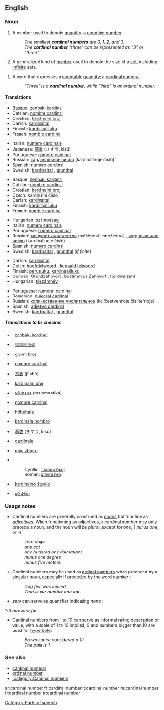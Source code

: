 {{wikipedia}}
==English==

===Noun===
{{en-noun|sg=[[cardinal]] [[number]]}}

# A number used to denote [[quantity]]; a [[counting number]].
#: ''The smallest '''cardinal numbers''' are 0, 1, 2, and 3.''
#: ''The '''cardinal number''' "three" can be represented as "3" or "three".''
# {{mathematics}} A generalized kind of [[number]] used to denote the size of a [[set]], including [[infinite]] sets.
<!--Is this true? "Infinite" is not a cardinal number by definition, because its magnitude is not known-->
<!--Yes. See any mathematics text or the Wikipedia article-->
# {{context|grammar}} A word that expresses a [[countable]] [[quantity]]; a [[cardinal numeral]].
#: ''"Three" is a '''cardinal number''', while "third" is an ordinal number.''
<!--Does this definition differ in any essential sense from the first definition?-->
<!--Yes; in the most essential way possible.-->

====Translations====
{{trans-top|number denoting quantity}}
*Basque: [[zenbaki kardinal]]
*Catalan: [[nombre cardinal]] {{m}}
*Croatian: [[kardinalni broj#Croatian|kardinalni broj]] {{m}}
*Danish: [[kardinaltal]] {{n}}
*Finnish: [[kardinaaliluku]]
*French: [[nombre cardinal]] {{m}}
{{trans-mid}}
*Italian: [[numero cardinale]] {{m}}
*Japanese: [[基数]] (きすう, kisū)
*Portuguese: [[número cardinal]] {{m}}
*Russian: [[кардинальное число]] (kardinál’noje čisló) {{n}}
*Spanish: [[número cardinal]] {{m}}
*Swedish: [[kardinaltal]] {{n}}, [[grundtal]] {{n}}
{{trans-bottom}}

{{trans-top|number used to denote the size of a set}}
*Basque: [[zenbaki kardinal]]
*Catalan: [[nombre cardinal]] {{m}}
*Croatian: [[kardinalni broj#Croatian|kardinalni broj]] {{m}}
*Czech: [[kardinální číslo]] {{n}}
*Danish: [[kardinaltal]] {{n}}
*Finnish: [[kardinaaliluku]]
*French: [[nombre cardinal]] {{m}}
{{trans-mid}}
*Hungarian: [[számosság]]
*Italian: [[numero cardinale]] {{m}}
*Portuguese: [[número cardinal]] {{m}}
*Russian: [[мощность множества]] (móščnost’ mnóžestva) {{f}}, [[кардинальное число]] (kardinál’noje čisló) {{n}}
*Spanish: [[número cardinal]] {{m}}
*Swedish: [[kardinaltal]] {{n}}, [[grundtal]] {{n}} (''if finite'')
{{trans-bottom}}

{{trans-top|word that expresses a countable quantity}}
*Danish: [[kardinaltal]] {{n}}
*Dutch: [[hoofdtelwoord]] {{n}}, [[bepaald telwoord]] {{n}}
*Finnish: [[perusluku]], [[kardinaaliluku]]
*German: [[Grundzahlwort]] {{n}}, [[bestimmtes Zahlwort]] {{n}}, [[Kardinalzahl]] {{f}}
*Hungarian: [[tőszámnév]]
{{trans-mid}}
*Portuguese: [[numeral cardinal#Portuguese|numeral cardinal]]
*Romanian: [[numeral cardinal#Romanian|numeral cardinal]]
*Russian: [[количественное числительное]] (kolíčestvennoje čislítel’noje) {{n}}
*Spanish: [[adjetivo cardinal]] {{m}}
*Swedish: [[kardinaltal]] {{n}}, [[grundtal]] {{n}}
{{trans-bottom}}

=====Translations to be checked=====
{{checktrans}}
{{trans-top|word that expresses a countable quantity}}
*{{ttbc|Basque}}: [[zenbaki kardinal]]
*{{ttbc|Bengali}}: [[অঙ্কবাচক সংখ্যা]]
*{{ttbc|Bosnian}}: [[glavni broj#Bosnian|glavni broj]] {{m}}
*{{ttbc|Catalan}}: [[nombre cardinal]] {{m}}
*{{ttbc|Chinese}}: [[基数]] (jī shù)
*{{ttbc|Croatian}}: [[kardinalni broj#Croatian|kardinalni broj]] {{m}}
*{{ttbc|Estonian}}: [[võimsus]] (matemaatika)
*{{ttbc|French}}: [[nombre cardinal]] {{m}}
*{{ttbc|Icelandic}}: [[höfuðtala]]
*{{ttbc|Ido}}: [[kardinala nombro]]
*{{ttbc|Japanese}}: [[基数]] (きすう, kisū)
*{{ttbc|Latin}}: [[cardinale]]
*{{ttbc|Polish}}: [[moc zbioru]]
*{{ttbc|Serbian}}:
*:Cyrillic: [[главни број#Serbian|главни број]] {{m}}
*:Roman: [[glavni broj#Serbian|glavni broj]] {{m}}
*{{ttbc|Slovene}}: [[kardinalno število]] {{n}}
*{{ttbc|Vietnamese}}: [[số đếm]]
{{trans-bottom}}

===Usage notes===
*Cardinal numbers are generally construed as ''[[noun]]s'' but function as ''[[adjective]]s''.  When functioning as adjectives, a cardinal number may only precede a {{countable}} noun, and the noun will be plural, except for ''one'', ''1'' ''minus one'', or ''-1'':
*:''zero dog'''s''' ''
*:''one cat''
*:''one hundred one dalmatian'''s''' ''
*:''minus one degree''
*:''minus five meter'''s''' ''
*Cardinal numbers may be used as [[ordinal number]]s when <!--followed or -->preceded by a singular {{countable}} noun, especially if preceded by the word ''number'' <!--or ''the''-->:
*:''Dog five was injured.''
*:''That is our number one cat.''
*<!--''One'' and -->''zero'' can serve as quantifier<!--s--> indicating <!--effectively ''all'' and--> ''none''<!--, respectively-->:
<!--*:''The law requires residency of one year.'' ("one" does not indicate "all" in this sentence)-->
*:''It has zero fat.''
* Cardinal numbers from ''1'' to ''10'' can serve as informal rating description or value, with a scale of 1 to 10 implied; 0 and numbers bigger than 10 are used for [[hyperbole]]:
*:''Bo was once considered a 10.''
*:''The pain is 1.''
<!--Sure they can, but so can any other set of numbers-->

===See also===
*[[cardinal numeral]]
*[[ordinal number]]
*[[:category:Cardinal numbers]]

[[Category:Parts of speech]]

[[ar:cardinal number]]
[[fr:cardinal number]]
[[it:cardinal number]]
[[ru:cardinal number]]
[[fi:cardinal number]]
[[tr:cardinal number]]